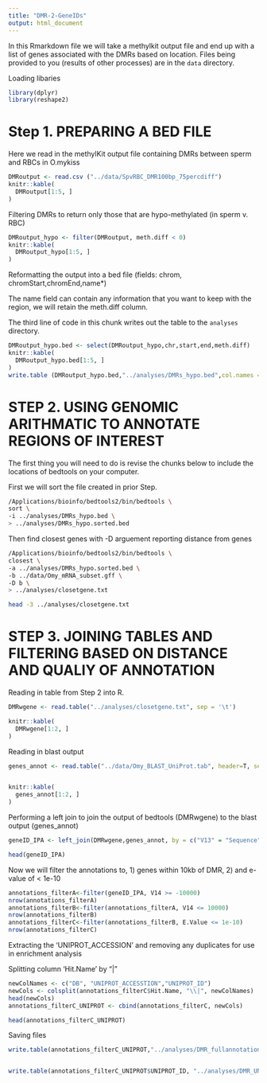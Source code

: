 ```yaml
---
title: "DMR-2-GeneIDs"
output: html_document
---
```


In this Rmarkdown file we will take a methylkit output file and end up with a list of genes associated with the DMRs based on location. Files being provided to you (results of other processes) are in the `data` directory.



Loading libaries 
```r
library(dplyr)
library(reshape2)
```


# Step  1. PREPARING A BED FILE

Here we read in the methylKit output file containing DMRs between sperm and RBCs in O.mykiss

```r
DMRoutput <- read.csv ("../data/SpvRBC_DMR100bp_75percdiff")
knitr::kable(
  DMRoutput[1:5, ]
)
```



Filtering DMRs to return only those that are hypo-methylated (in sperm v. RBC)

```r
DMRoutput_hypo <- filter(DMRoutput, meth.diff < 0)
knitr::kable(
  DMRoutput_hypo[1:5, ]
)
```


Reformatting the output into a bed file (fields: chrom, chromStart,chromEnd,name*)

The name field can contain any information that you want to keep with the region, we will retain the meth.diff column. 

The third line of code in this chunk writes out the table to the `analyses` directory.


```r
DMRoutput_hypo.bed <- select(DMRoutput_hypo,chr,start,end,meth.diff)  
knitr::kable(
  DMRoutput_hypo.bed[1:5, ]
)
write.table (DMRoutput_hypo.bed,"../analyses/DMRs_hypo.bed",col.names = F, sep = '\t', row.names = F,quote = F)
```




# STEP 2. USING GENOMIC ARITHMATIC TO ANNOTATE REGIONS OF INTEREST

The first thing you will need to do is revise the chunks below to include the locations of bedtools on your computer.

First we will sort the file created in prior Step.

```bash
/Applications/bioinfo/bedtools2/bin/bedtools \
sort \
-i ../analyses/DMRs_hypo.bed \
> ../analyses/DMRs_hypo.sorted.bed
```


Then find closest genes with -D arguement reporting distance from genes

```bash
/Applications/bioinfo/bedtools2/bin/bedtools \
closest \
-a ../analyses/DMRs_hypo.sorted.bed \
-b ../data/Omy_mRNA_subset.gff \
-D b \
> ../analyses/closetgene.txt

head -3 ../analyses/closetgene.txt
```




# STEP 3. JOINING TABLES AND FILTERING BASED ON DISTANCE AND QUALIY OF ANNOTATION

Reading in table from Step 2 into R.

```r
DMRwgene <- read.table("../analyses/closetgene.txt", sep = '\t')

knitr::kable(
  DMRwgene[1:2, ]
)
```


Reading in blast output

```r
genes_annot <- read.table("../data/Omy_BLAST_UniProt.tab", header=T, sep="\t", stringsAsFactors=F, fill=T, quote="", na.strings="", comment.char="")


knitr::kable(
  genes_annot[1:2, ]
)
```



Performing a left join to join the output of bedtools (DMRwgene) to the blast output (genes_annot)

```r
geneID_IPA <- left_join(DMRwgene,genes_annot, by = c("V13" = "Sequence"))

```




```r
head(geneID_IPA)

```

Now we will filter the annotations to, 1) genes within 10kb of DMR, 2) and e-value of < 1e-10



```r
annotations_filterA<-filter(geneID_IPA, V14 >= -10000)
nrow(annotations_filterA)
annotations_filterB<-filter(annotations_filterA, V14 <= 10000)
nrow(annotations_filterB)
annotations_filterC<-filter(annotations_filterB, E.Value <= 1e-10)
nrow(annotations_filterC)
```

Extracting the 'UNIPROT_ACCESSION' and removing any duplicates for use in enrichment analysis 

Splitting column 'Hit.Name' by "|"

```r
newColNames <- c("DB", "UNIPROT_ACCESSTION","UNIPROT_ID")
newCols <- colsplit(annotations_filterC$Hit.Name, "\\|", newColNames)
head(newCols)
annotations_filterC_UNIPROT <- cbind(annotations_filterC, newCols)

head(annotations_filterC_UNIPROT)
```


Saving files 

```r
write.table(annotations_filterC_UNIPROT,"../analyses/DMR_fullannotations.txt",sep = "\t",quote = F,row.names = F)


write.table(annotations_filterC_UNIPROT$UNIPROT_ID, "../analyses/DMR_UNIPROT_ID.txt", sep = "\t", quote = F, row.names = F, col.names = F)
```








